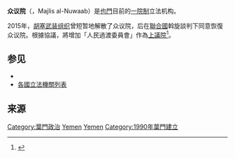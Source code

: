 {{Infobox legislature
 | name               = 众议院
 | native_name        = <big>مجلس النواب اليمني </big>
 | native_name_lang   = ara
 | transcription_name = 
 | legislature        = 
 | coa_pic            = Republic of Yemen.svg
 | coa_res            = 120px
 | coa_alt            =
 | foundation         = <!-- {{Start date|YYYY|MM|DD}} --> 
 | house_type         = 一院制
 | body               = 
 | houses             = 
 | leader1_type       = {{le|也門眾議院議長列表|List of Speakers of the Assembly of Representatives of Yemen|議長}}
 | leader1            = {{link-ar|葉海亞·阿里·謝潑德|يحيى علي أحمد الراعي}}（{{rtl-lang|ar|يحيى علي أحمد الراعي}}）
 | party1             = [[全国人民大会_(也门)|全国人民大会]]
 | election1          = 2008年
 | leader2_type       = 
 | leader2            = 
 | party2             = 
 | election2          = 
 | leader3_type       = 
 | leader3            = 
 | party3             = 
 | election3          = 
 | leader4_type       = 
 | leader4            = 
 | party4             = 
 | election4          = 
 | leader5_type       = 
 | leader5            = 
 | party5             = 
 | election5          = 
 | leader6_type       = 
 | leader6            = 
 | party6             = 
 | election6          = 
 | members            = 301
 | house1             = 
 | house2             = 
 | structure1         = House of Representatives (Yemen) as of April 2020.svg
 | structure1_res     = 300px
 | structure1_alt     = 
 | structure2         = 
 | structure2_res     = 
 | structure2_alt     = 
 | political_groups1  = 
{{colorbox|#FFA500|border=darkgray}} [[全国人民大会_(也门)|全国人民大会]]（170）<br>{{colorbox|#0000FF|border=darkgray}} {{le|也门改革集团|Al-Islah (Yemen)}}（44）<br>{{colorbox|#FF0000|border=darkgray}} [[也门社会党|也门社会党]]（8）<br>{{Color box|#000000|border=darkgray}} {{le|纳赛尔统一分子人民组织|Nasserite Unionist People's Organisation}}（3）<br>{{colorbox|#3C6135|border=darkgray}} {{le|阿拉伯复兴社会党－也门地区|Arab Socialist Ba'ath Party – Yemen Region}}（1）<br>{{colorbox|#808080|border=darkgray}} [[独立人士|独立人士]]（43）<br>{{colorbox|#FFFFFF|border=darkgray}} 空缺（32）

 | political_groups2  = 
 | committees1        = 
 | committees2        = 
 | joint_committees   = 
 | voting_system1     = [[多數制|多數制]]
 | voting_system2     = 
 | last_election1     = {{le|2003年也門議會選舉|Yemeni parliamentary election, 2003|2003年4月27日}}
 | last_election2     = 
 | previous_election1 =
 | previous_election2 =
 | session_room       = 
 | session_res        = 
 | session_alt        = 
 | meeting_place      = 
 | website            = {{website|http://www.parliament-ye.com/}}
 | footnotes          = 
 | motto              = 
}}

'''众议院'''（{{lang-ar|مجلس النواب اليمني}}，Majlis al-Nuwaab）是[[也門|也門]]目前的[[一院制|一院制]]立法机构。

2015年，[[胡塞武装组织|胡塞武装组织]]曾短暂地解散了众议院，后在[[聯合國|聯合國]]斡旋談判下同意恢復众议院。根據協議，將增加「人民過渡委員會」作為[[上議院|上議院]]<ref>{{cite news|url=http://www.aljazeera.com/news/2015/02/yemen-feuding-parties-agree-transitional-council-150220065456873.html|agency=Al Jazeera|date=20 February 2015|accessdate=19 February 2015|title=Yemen feuding parties agree on transitional council|archive-date=2019-05-17|archive-url=https://web.archive.org/web/20190517134847/https://www.aljazeera.com/news/2015/02/yemen-feuding-parties-agree-transitional-council-150220065456873.html|dead-url=no}}</ref>。

==参见==
*{{le|也門政治|Politics of Yemen}}
*[[各國立法機關列表|各國立法機關列表]]

==来源==
{{reflist}}
{{亞洲题目|议会}}
{{DEFAULTSORT:Assembly Of Representatives Of Yemen}}


[[Category:葉門政治|Category:葉門政治]]
[[Category:各国国家立法机构|Yemen]]
[[Category:一院制立法机构|Yemen]]
[[Category:1990年葉門建立|Category:1990年葉門建立]]